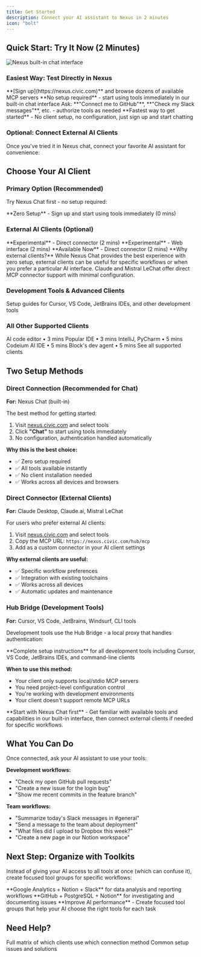 ```yaml
---
title: Get Started
description: Connect your AI assistant to Nexus in 2 minutes
icon: "bolt"
---
```


## Quick Start: Try It Now (2 Minutes)

<Frame caption="Test Civic Nexus tools directly in our chat interface">
  <img 
    className="rounded-lg"
    src="/images/steps/welcome/02.png"
    alt="Nexus built-in chat interface"
  />
</Frame>

### Easiest Way: Test Directly in Nexus

<Steps>
  <Step title="Visit nexus.civic.com">
    **[Sign up](https://nexus.civic.com)** and browse dozens of available MCP servers
  </Step>
  <Step title="Click 'Chat'">
    **No setup required** - start using tools immediately in our built-in chat interface
  </Step>
  <Step title="Start testing">
    Ask: **"Connect me to GitHub"**, **"Check my Slack messages"**, etc. - authorize tools as needed
  </Step>
</Steps>

<Card title="Try Nexus Chat Now" icon="message-circle" href="https://nexus.civic.com">
  **Fastest way to get started** - No client setup, no configuration, just sign up and start chatting
</Card>

### Optional: Connect External AI Clients

Once you've tried it in Nexus chat, connect your favorite AI assistant for convenience:

## Choose Your AI Client

### Primary Option (Recommended)

Try Nexus Chat first - no setup required:

<Card title="Nexus Chat" icon="message-circle" href="https://nexus.civic.com">
  **Zero Setup** - Sign up and start using tools immediately (0 mins)
</Card>

### External AI Clients (Optional)

<CardGroup cols={3}>
  <Card title="Claude Desktop" icon="desktop" href="/nexus/quickstart/clients/claude-desktop">
    **Experimental** - Direct connector (2 mins)
  </Card>
  <Card title="Claude.ai" icon="globe" href="/nexus/quickstart/clients/claude-web">
    **Experimental** - Web interface (2 mins)
  </Card>
  <Card title="Mistral LeChat" icon="sparkles" href="/nexus/quickstart/clients/mistral-lechat">
    **Available Now** - Direct connector (2 mins)
  </Card>
</CardGroup>

<Note>
**Why external clients?** While Nexus Chat provides the best experience with zero setup, external clients can be useful for specific workflows or when you prefer a particular AI interface. Claude and Mistral LeChat offer direct MCP connector support with minimal configuration.
</Note>

### Development Tools & Advanced Clients

<Card title="Developer Setup Guide" icon="code" href="/nexus/developers/client-setup">
  Setup guides for Cursor, VS Code, JetBrains IDEs, and other development tools
</Card>

### All Other Supported Clients

<CardGroup cols={3}>
  <Card title="Cursor" icon="code" href="/nexus/quickstart/clients/cursor">
    AI code editor • 3 mins
  </Card>
  <Card title="VS Code" icon="code" href="/nexus/quickstart/clients/vscode">
    Popular IDE • 3 mins
  </Card>
  <Card title="JetBrains IDEs" icon="command" href="/nexus/quickstart/clients/jetbrains">
    IntelliJ, PyCharm • 5 mins
  </Card>
  <Card title="Windsurf" icon="wind" href="/nexus/quickstart/clients/windsurf">
    Codeium AI IDE • 5 mins
  </Card>
  <Card title="Goose" icon="terminal" href="/nexus/quickstart/clients/goose">
    Block's dev agent • 5 mins
  </Card>
  <Card title="More..." icon="ellipsis" href="/nexus/developers/client-setup">
    See all supported clients
  </Card>
</CardGroup>

## Two Setup Methods

### Direct Connection (Recommended for Chat)
**For:** Nexus Chat (built-in)

The best method for getting started:

1. Visit [nexus.civic.com](https://nexus.civic.com) and select tools
2. Click **"Chat"** to start using tools immediately
3. No configuration, authentication handled automatically

**Why this is the best choice:**
- ✅ Zero setup required
- ✅ All tools available instantly  
- ✅ No client installation needed
- ✅ Works across all devices and browsers

### Direct Connector (External Clients)
**For:** Claude Desktop, Claude.ai, Mistral LeChat

For users who prefer external AI clients:

1. Visit [nexus.civic.com](https://nexus.civic.com) and select tools
2. Copy the MCP URL: `https://nexus.civic.com/hub/mcp`
3. Add as a custom connector in your AI client settings

**Why external clients are useful:**
- ✅ Specific workflow preferences
- ✅ Integration with existing toolchains  
- ✅ Works across all devices
- ✅ Automatic updates and maintenance

### Hub Bridge (Development Tools)
**For:** Cursor, VS Code, JetBrains, Windsurf, CLI tools

Development tools use the Hub Bridge - a local proxy that handles authentication:

<Card title="Developer Setup Guide" icon="code" href="/nexus/developers/client-setup">
  **Complete setup instructions** for all development tools including Cursor, VS Code, JetBrains IDEs, and command-line clients
</Card>

**When to use this method:**
- Your client only supports local/stdio MCP servers
- You need project-level configuration control  
- You're working with development environments
- Your client doesn't support remote MCP URLs

<Note>
**Start with Nexus Chat first** - Get familiar with available tools and capabilities in our built-in interface, then connect external clients if needed for specific workflows.
</Note>

## What You Can Do

Once connected, ask your AI assistant to use your tools:

**Development workflows:**
- "Check my open GitHub pull requests"  
- "Create a new issue for the login bug"
- "Show me recent commits in the feature branch"

**Team workflows:**
- "Summarize today's Slack messages in #general"
- "Send a message to the team about deployment"
- "What files did I upload to Dropbox this week?"
- "Create a new page in our Notion workspace"

## Next Step: Organize with Toolkits

Instead of giving your AI access to all tools at once (which can confuse it), create focused tool groups for specific workflows:

<CardGroup cols={2}>
  <Card title="Marketing Analytics" icon="chart-bar" href="/nexus/concepts/toolkits">
    **Google Analytics + Notion + Slack** for data analysis and reporting workflows
  </Card>
  <Card title="Developer Debugging" icon="bug" href="/nexus/concepts/toolkits">
    **GitHub + PostgreSQL + Notion** for investigating and documenting issues
  </Card>
</CardGroup>

<Card title="Learn About Toolkits" icon="toolbox" href="/nexus/concepts/toolkits">
  **Improve AI performance** - Create focused tool groups that help your AI choose the right tools for each task
</Card>

## Need Help?

<CardGroup cols={2}>
  <Card title="Client Compatibility" icon="table" href="/nexus/reference/client-compatibility">
    Full matrix of which clients use which connection method
  </Card>
  <Card title="Troubleshooting" icon="wrench" href="/nexus/troubleshooting">
    Common setup issues and solutions
  </Card>
</CardGroup>
